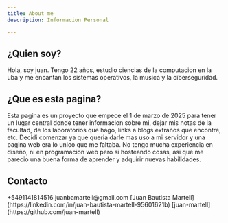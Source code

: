 ```yaml
---
title: About me 
description: Informacion Personal

---
```


## ¿Quien soy?
Hola, soy juan. Tengo 22 años, estudio ciencias de la computacion en la uba y me encantan los sistemas operativos, la musica y la ciberseguridad. 
## ¿Que es esta pagina?
Esta pagina es un proyecto que empece el 1 de marzo de 2025 para tener un lugar central donde tener informacion sobre mi, dejar mis notas de la facultad, de los laboratorios que hago, links a blogs extraños que encontre, etc. Decidi comenzar ya que queria darle mas uso a mi servidor y una pagina web era lo unico que me faltaba. No tengo mucha experiencia en diseño, ni en programacion web pero si hosteando cosas, asi que me parecio una buena forma de aprender y adquirir nuevas habilidades. 

## Contacto
<CardGrid>
  <Card title="Telefono" icon="phone">
    +5491141814516
  </Card>
  <Card title="Email" icon="email">
    juanbamartell@gmail.com
  </Card>
  <Card title="linkedin" icon="linkedin">
  [Juan Bautista Martell](https://linkedin.com/in/juan-bautista-martell-95601621b)
  </Card>
  <Card title="github" icon="github">
   [juan-martell](https://github.com/juan-martell)
  </Card>
</CardGrid>
